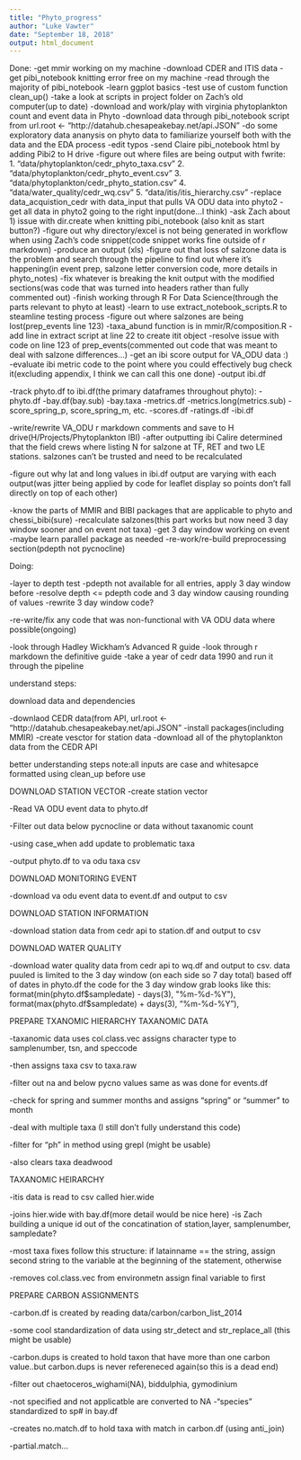 ```yaml
---
title: "Phyto_progress"
author: "Luke Vawter"
date: "September 18, 2018"
output: html_document
---
```


Done: 
-get mmir working on my machine
-download CDER and ITIS data
-get pibi_notebook knitting error free on my machine
-read through the majority of pibi_notebook
-learn ggplot basics
-test use of custom function clean_up()
-take a look at scripts in project folder on Zach's old computer(up to date)
-download and work/play with virginia phytoplankton count and event data in Phyto
-download data through pibi_notebook script from url.root <- "http://datahub.chesapeakebay.net/api.JSON"
-do some exploratory data ananysis on phyto data to familiarize yourself both with the data and the EDA process
-edit typos
-send Claire pibi_notebook html by adding Pibi2 to H drive
-figure out where files are being output with fwrite: 
  1. "data/phytoplankton/cedr_phyto_taxa.csv"
  2. "data/phytoplankton/cedr_phyto_event.csv"
  3. "data/phytoplankton/cedr_phyto_station.csv"
  4. "data/water_quality/cedr_wq.csv"
  5. "data/itis/itis_hierarchy.csv"
-replace data_acquistion_cedr with data_input that pulls VA ODU data into phyto2
-get all data in phyto2 going to the right input(done...I think)
-ask Zach about 1) issue with dir.create when knitting pibi_notebook (also knit as start button?)
-figure out why directory/excel is not being generated in workflow when using Zach's code snippet(code snippet works fine outside of r markdown)
-produce an output (xls)
-figure out that loss of salzone data is the problem and search through the pipeline to find out where it's happening(in event prep, salzone letter conversion code, more details in phyto_notes)
-fix whatever is breaking the knit output with the modified sections(was code that was turned into headers rather than fully commented out)
-finish working through R For Data Science(through the parts relevant to phyto at least)
-learn to use extract_notebook_scripts.R to steamline testing process
-figure out where salzones are being lost(prep_events line 123)
-taxa_abund function is in mmir/R/composition.R
-add line in extract script at line 22 to create itit object
-resolve issue with code on line 123 of prep_events(commented out code that was meant to deal with salzone differences...)
-get an ibi score output for VA_ODU data :)
-evaluate ibi metric code to the point where you could effectively bug check it(excluding appendix, I think we can call this one done)
-output ibi.df

-track phyto.df to ibi.df(the primary dataframes throughout phyto):
   -phyto.df
   -bay.df(bay.sub)
   -bay.taxa
   -metrics.df
   -metrics.long(metrics.sub)
   -score_spring_p, score_spring_m, etc.
   -scores.df
   -ratings.df
   -ibi.df
   
-write/rewrite VA_ODU r markdown comments and save to H drive(H/Projects/Phytoplankton IBI)
-after outputting ibi Calire determined that the field crews where listing N for salzone at TF, RET and two LE stations. salzones can't be trusted and need to be recalculated

-figure out why lat and long values in ibi.df output are varying with each output(was jitter being applied by code for leaflet display so points don't fall directly on top of each other)

-know the parts of MMIR and BIBI packages that are applicable to phyto and chessi_bibi(sure)
-recalculate salzones(this part works but now need 3 day window sooner and on event not taxa)
-get 3 day window working on event
-maybe learn parallel package as needed
-re-work/re-build preprocessing section(pdepth not pycnocline)

Doing: 

-layer to depth test
-pdepth not available for all entries, apply 3 day window before
-resolve depth <= pdepth code and 3 day window  causing rounding of values
-rewrite 3 day window code?


-re-write/fix any code that was non-functional with VA ODU data where possible(ongoing)

-look through Hadley Wickham's Advanced R guide
-look through r markdown the definitive guide
-take a year of cedr data 1990 and run it through the pipeline





understand steps:

download data and dependencies

-downlaod CEDR data(from API, url.root <- "http://datahub.chesapeakebay.net/api.JSON"
-install packages(including MMIR)
-create vesctor for station data
-download all of the phytoplankton data from the CEDR API


better understanding steps
note:all inputs are case and whitesapce formatted using clean_up before use

DOWNLOAD STATION VECTOR
-create station vector

-Read VA ODU event data to phyto.df

-Filter out data below pycnocline 
or data without taxanomic count	

-using case_when add update to
problematic taxa

-output phyto.df to va odu taxa csv

DOWNLOAD MONITORING EVENT

-download va odu event data to event.df 
and output to csv 

DOWNLOAD STATION INFORMATION

-download station data from cedr api
to station.df and output to csv

DOWNLOAD WATER QUALITY

-download water quality data from cedr 
api to wq.df and output to csv.
data puuled is limited to the 3 day window 
(on each side so 7 day total) based 
off of dates in phyto.df
the code for the 3 day window grab looks like this:
format(min(phyto.df$sampledate) - days(3), "%m-%d-%Y"),
format(max(phyto.df$sampledate) + days(3), "%m-%d-%Y"), 

PREPARE TXANOMIC HIERARCHY
TAXANOMIC DATA

-taxanomic data uses col.class.vec assigns character type 
to samplenumber, tsn, and speccode

-then assigns taxa csv to taxa.raw

-filter out na and below pycno values
same as was done for events.df

-check for spring and summer months and assigns 
"spring" or "summer" to month

-deal with multiple taxa (I still
don't fully understand this code)

-filter for "ph" in method using grepl
(might be usable)

-also clears taxa deadwood

TAXANOMIC HEIRARCHY

-itis data is read to csv
called hier.wide

-joins hier.wide with bay.df(more 
detail would be nice here)
-is Zach building a unique id out
of the concatination of station,layer, 
samplenumber, sampledate?

-most taxa fixes follow this structure:
if latainname == the string, assign 
second string to the variable at the 
beginning of the statement, otherwise

-removes col.class.vec from environmetn
assign final variable to first

PREPARE CARBON ASSIGNMENTS

-carbon.df is created by reading 
data/carbon/carbon_list_2014

-some cool standardization of data
using str_detect and str_replace_all
(this might be usable)

-carbon.dups is created to hold
taxon that have more than one carbon
value..but carbon.dups is never refereneced 
again(so this is a dead end)

-filter out chaetoceros_wighami(NA),
biddulphia, gymodinium

-not specified and not applicatble are 
converted to NA
-"species" standardized to sp# in bay.df

-creates no.match.df to hold taxa with
 match in carbon.df (using anti_join)
 
 -partial.match...
